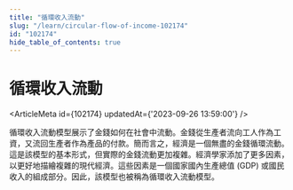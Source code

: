 ```yaml
---
title: "循環收入流動"
slug: "/learn/circular-flow-of-income-102174"
id: "102174"
hide_table_of_contents: true
---
```



# 循環收入流動

<ArticleMeta id={102174} updatedAt={'2023-09-26 13:59:00'} />
<div className='border-solid border-b border-t-0 my-4 border-[var(--ifm-color-gray-300)]' />

循環收入流動模型展示了金錢如何在社會中流動。金錢從生產者流向工人作為工資，又流回生產者作為產品的付款。簡而言之，經濟是一個無盡的金錢循環流動。這是該模型的基本形式，但實際的金錢流動更加複雜。經濟學家添加了更多因素，以更好地描繪複雜的現代經濟。這些因素是一個國家國內生產總值 (GDP) 或國民收入的組成部分。因此，該模型也被稱為循環收入流動模型。
